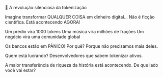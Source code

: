 💎 A revolução silenciosa da tokenização

Imagine transformar QUALQUER COISA em dinheiro digital...
Não é ficção científica. Está acontecendo AGORA!

Um prédio vira 1000 tokens
Uma música vira milhões de frações
Um negócio vira uma comunidade global

Os bancos estão em PÂNICO!
Por quê? Porque não precisamos mais deles.

Quem está lucrando? Desenvolvedores que sabem tokenizar ativos.

A maior transferência de riqueza da história está acontecendo.
De que lado você vai estar?
